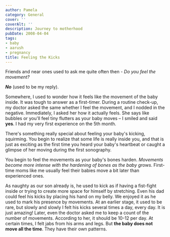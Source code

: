```yaml
---
author: Pamela
category: General
cover: ''
coverAlt: ''
description: Journey to motherhood
pubDate: 2008-04-04
tags:
- baby
- aarush
- pregnancy
title: Feeling the Kicks
---
```


Friends and near ones used to ask me quite often then - *Do you feel the movement?*

***No*** (used to be my reply).

Somewhere, I used to wonder how it feels like the movement of the baby inside. It was tough to answer as a first-timer. During a routine check-up, my doctor asked the same whether I feel the movement, and I nodded in the negative. Immediately, I asked her how it actually feels. She says like bubbles or you'll feel tiny flutters as your baby moves – I smiled and said **yes**. I had my very first experience on the 5th month.

There's something really special about feeling your baby's kicking, squirming. You begin to realize that some life is really inside you, and that is just as exciting as the first time you heard your baby's heartbeat or caught a glimpse of her moving during the first sonography.

You begin to feel the movements as your baby's bones harden. *Movements become more intense with the hardening of bones as the baby grows*. First-time moms like me usually feel their babies move a bit later than experienced ones.

As naughty as our son already is, he used to kick as if having a fist-fight inside or trying to create more space for himself by stretching. Even his dad could feel his kicks by placing his hand on my belly. We enjoyed it as he used to mark his presence by movements. At an earlier stage, it used to be rare, but slowly and slowly I felt his kicks several times a day, every day. It is just amazing! Later, even the doctor asked me to keep a count of the number of movements. According to her, it should be 10-12 per day. At certain times, I felt jabs from his arms and legs. But **the baby does not move all the time**. They have their own patterns.